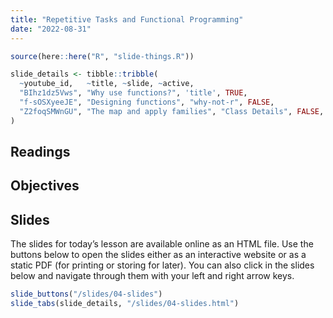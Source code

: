 ```yaml
---
title: "Repetitive Tasks and Functional Programming"
date: "2022-08-31"
---
```

```r
source(here::here("R", "slide-things.R"))

slide_details <- tibble::tribble(
  ~youtube_id,   ~title, ~slide, ~active,
  "BIhz1dz5Vws", "Why use functions?", 'title', TRUE,
  "f-sOSXyeeJE", "Designing functions", "why-not-r", FALSE,
  "Z2foqSMWnGU", "The map and apply families", "Class Details", FALSE,
)
```

## Readings

## Objectives

## Slides
The slides for today's lesson are available online as an HTML file. Use the buttons below to open the slides either as an interactive website or as a static PDF (for printing or storing for later). You can also click in the slides below and navigate through them with your left and right arrow keys.

```r
slide_buttons("/slides/04-slides")
slide_tabs(slide_details, "/slides/04-slides.html")
```
